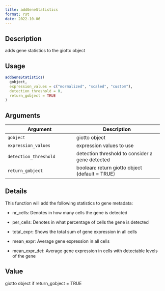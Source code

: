 ```yaml
--- 
title: addGeneStatistics 
format: rst 
date: 2022-10-06 
--- 
```


## Description

adds gene statistics to the giotto object


## Usage

```r
addGeneStatistics(
  gobject,
  expression_values = c("normalized", "scaled", "custom"),
  detection_threshold = 0,
  return_gobject = TRUE
)
```


## Arguments

Argument      |Description
------------- |----------------
`gobject`     |     giotto object
`expression_values`     |     expression values to use
`detection_threshold`     |     detection threshold to consider a gene detected
`return_gobject`     |     boolean: return giotto object (default = TRUE)


## Details

This function will add the following statistics to gene metadata:
   

*  nr_cells:  Denotes in how many cells the gene is detected   

*  per_cells:  Denotes in what percentage of cells the gene is detected   

*  total_expr:  Shows the total sum of gene expression in all cells   

*  mean_expr:  Average gene expression in all cells   

*  mean_expr_det:  Average gene expression in cells with detectable levels of the gene


## Value

giotto object if return_gobject = TRUE


